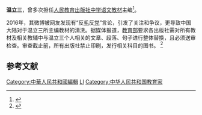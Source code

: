 '''温立三'''，曾多次担任[[人民教育出版社|人民教育出版社]][[中学|中学]][[语文|语文]][[教材|教材]]主编<ref>{{cite news|title=温立三 - 学会人物 - 中国当代文学研究会|url=http://www.ddyw.cn/index.php?m=content&c=index&a=show&catid=31&id=1|accessdate=2016-07-08|publisher=中国当代文学研究会语文教学专业委员会|deadurl=yes|archiveurl=https://web.archive.org/web/20161025141831/http://www.ddyw.cn/index.php?m=content&c=index&a=show&catid=31&id=1|archivedate=2016-10-25}}</ref>。

2016年，其微博被网友发现有“反[[毛泽东|毛]]反[[中国共产党|党]]”言论，引发了关注和争议，更导致中国大陆对于温立三所主编教材的清洗。据媒体报道，[[中华人民共和国教育部|教育部]]要求各出版社需对所有教材及相关教辅中与温立三个人相关的文章、段落、句子进行整体替换，且必须送审检查。审查截止前，所有出版社禁止印刷，发行相关科目的图书。 <ref>{{cite news|author1=曹国星|title=微博政治言论惹祸 数百万本中小学教材收回修改|url=http://cn.rfi.fr/%E4%B8%AD%E5%9B%BD/20160708-%E5%BE%AE%E5%8D%9A%E6%94%BF%E6%B2%BB%E8%A8%80%E8%AE%BA%E6%83%B9%E7%A5%B8-%E6%95%B0%E7%99%BE%E4%B8%87%E6%9C%AC%E4%B8%AD%E5%B0%8F%E5%AD%A6%E6%95%99%E6%9D%90%E6%94%B6%E5%9B%9E%E4%BF%AE%E6%94%B9|accessdate=2016-07-08|publisher=[[法国国际广播电台|法国国际广播电台]]|date=2016-07-08|archive-date=2018-10-05|archive-url=https://web.archive.org/web/20181005084118/http://cn.rfi.fr/%E4%B8%AD%E5%9B%BD/20160708-%E5%BE%AE%E5%8D%9A%E6%94%BF%E6%B2%BB%E8%A8%80%E8%AE%BA%E6%83%B9%E7%A5%B8-%E6%95%B0%E7%99%BE%E4%B8%87%E6%9C%AC%E4%B8%AD%E5%B0%8F%E5%AD%A6%E6%95%99%E6%9D%90%E6%94%B6%E5%9B%9E%E4%BF%AE%E6%94%B9|dead-url=no}}</ref>

== 参考文献 ==
{{reflist}}

[[Category:中華人民共和國編輯|Category:中華人民共和國編輯]]
[[Category:温姓|LI]]
[[Category:中华人民共和国教育家|Category:中华人民共和国教育家]]